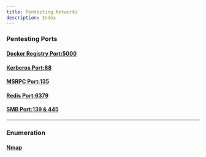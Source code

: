 ```yaml
---
title: Pentesting Networks
description: Index
---
```

### Pentesting Ports
#### [Docker Registry Port:5000](/docs/PentestingNetworks/Pentesting-Ports/dockerregistry5000)
#### [Kerberos Port:88](/docs/PentestingNetworks/Pentesting-Ports/kerberos88)
#### [MSRPC Port:135](/docs/PentestingNetworks/Pentesting-Ports/msrpc135)
#### [Redis Port:6379](/docs/PentestingNetworks/Pentesting-Ports/redis6379)
#### [SMB Port:139 & 445](/docs/PentestingNetworks/Pentesting-Ports/smb139-445)
---
### Enumeration
#### [Nmap](/docs/PentestingLinux/enumeration)
